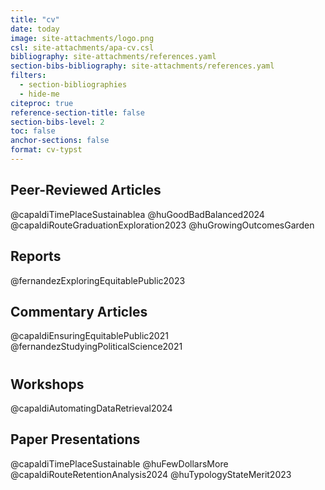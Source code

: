 ```yaml
---
title: "cv"
date: today
image: site-attachments/logo.png
csl: site-attachments/apa-cv.csl
bibliography: site-attachments/references.yaml
section-bibs-bibliography: site-attachments/references.yaml
filters:
  - section-bibliographies
  - hide-me
citeproc: true
reference-section-title: false
section-bibs-level: 2
toc: false
anchor-sections: false
format: cv-typst
---
```


```{=typst}

    #h(1fr) #text(30pt)[Matthew J. Capaldi] #h(1fr)
    
    #v(0.1in)
    
    #h(0.6fr) #fa-icon("globe") #link("https://capaldi.info")[Website] #h(0.2fr) #fa-icon("envelope") #link("mailto:matt.capaldi@outlook.com")[Email] #h(0.2fr) #fa-icon("phone") #link("tel:401-601-2069")[Phone] #h(0.2fr) #fa-icon("google-scholar") #link("https://scholar.google.com/citations?user=PHk--sIAAAAJ&hl=en")[Google Scholar] #h(0.2fr) #fa-icon("orcid") #link("https://orcid.org/0000-0002-5664-3414")[ORCiD] #h(0.2fr) #fa-icon("stack-overflow") #link("https://stackoverflow.com/users/21152968/ttalvlatt")[StackOverflow] #h(0.2fr) #fa-icon("github") #link("https://github.com/ttalVlatt")[GitHub] #h(0.6fr)
    
    
    #v(0.2in)
    
    #fa-icon("graduation-cap", size: 16pt) #h(0.1in) #text(18pt)[Education]
    #line(length: 75%)

    #let neat(body) = context {
      let size = measure(body)
      let width = size.width
      let space = 0.5in - width
      {text(body); h(space)}
    }

    #neat[*Ph.D.*]Higher Education Administration -- University of Florida #h(1fr) _Fall 2021 -- Summer 2025 (Expected)_ \
   // #h(0.5in) University of Florida, FL
    #block(inset: (left: 1in, right: 0in))[
      // University of Florida, FL \
      Minor -- Urban and Regional Planning \
      #par(hanging-indent: 0in)[
      Dissertation -- _The Route to Retention: A Quasi-Experimental Analysis of the Link Between Transit Stop Proximity and First Year Retention Rates at US Commuter Colleges_ \
       ]
    ]

    #neat[*M.Ed.*]Research and Evaluation Methodology -- University of Florida #h(1fr) _Fall 2022 -- Fall 2024_ \

    #neat[*M.Ed.*]Student Personnel in Higher Education -- University of Florida #h(1fr) _Fall 2018 -- Spring 2020_ \

    #neat[*B.A.*]International Relations with Political Science -- University of Birmingham #h(1fr) _Fall 2014 -- Summer 2018_ \
    #h(1in) Year Abroad -- Providence College, RI
   
   #v(0.2in)
    #fa-icon("award", size: 16pt)
    #h(0.1in)
    #text(18pt)[Certifications]
    #line(length: 75%)
    
    #link("https://coursera.org/share/2de0c595e00aae6a5766518c45c2aeae")[Intermediate PostgreSQL] -- University of Michigan #h(1fr) _February 2025_ \
    #link("https://coursera.org/share/d86b98e2e0d00034c020447e34bd4447")[Database Design and Basic SQL in PostgreSQL] -- University of Michigan #h(1fr) _December 2024_

   
#v(0.2in)
  
#fa-icon("briefcase", size: 16pt)
    #h(0.1in)
    #text(18pt)[Experience]
    #line(length: 75%)
    
    *Graduate Assistant & Fellow* -- University of Florida #h(1fr) _August 2021 -- Present_ \
    
    #block(inset: (left: 0.5in, right: 0in))[
    
    - Taught in the  #link("https://capaldi.info/7916/")["R Class"] for 3 years including the majority of instruction in Spring 2024
    - Used OpenTripPlanner to calculate travel time penalties for using public transit to access college
    - Merged Census, IPEDS, and BLS data to create visualizations for a #link("https://partnershipfcc.org/publications/adequacy/")[report targeted at policy makers]
    - Created a new dataset of US merit-based aid programs which led to a #link("https://doi.org/10.1177/00915521241238753")[new typology being proposed]
    
]

    *Residence Hall Coordinator* -- University of Missouri #h(1fr) _July 2020 -- May 2021_ \
    
    #block(inset: (left: 0.5in, right: 0.5in))[
    
    - Supervised 16 student staff and 404 residents, provided crisis response for 3,242 residents
    
    ]

    *Graduate Community Coordinator* -- University of Florida #h(1fr) _July 2019 -- May 2020_ \
    
    #block(inset: (left: 0.5in, right: 0.5in))[
    
    - Supervised 5 student staff and 222 residents, provided crisis response for 3,655 residents

    ]

    *Summer Sessions Graduate Intern* -- Georgetown University #h(1fr) _May 2019 -- July 2019_ \

    *Graduate Assistant* -- University of Florida #h(1fr) _August 2018 -- May 2019_ \

    *Advising Intern* -- US-UK Fulbright Commission #h(1fr) _January 2018 -- June 2018_ \

    *Student Ambassador* --  University of Birmingham #h(1fr) _January 2015 -- June 2018_ \
    

#v(0.2in)
    #fa-icon("feather-pointed", size: 16pt)
    #h(0.1in)
    #text(18pt)[Published Work]
    #line(length: 75%)

    #show regex("Capaldi, M. J.|Capaldi, M."): strong
    #show regex("Capaldi, M. J.|Capaldi, M."): emph

    #[#set par(leading: 0.5em, hanging-indent: 0.6in)
```
## Peer-Reviewed Articles

::: hide-me
<!-- @capaldiRouteRetentionPropensity -->

@capaldiTimePlaceSustainablea @huGoodBadBalanced2024 @capaldiRouteGraduationExploration2023 @huGrowingOutcomesGarden
:::

## Reports

::: hide-me
@fernandezExploringEquitablePublic2023
:::

## Commentary Articles

::: hide-me
@capaldiEnsuringEquitablePublic2021 @fernandezStudyingPoliticalScience2021
:::

# 

```{=typst}
#v(0in)
#fa-icon("users", size: 16pt)
#h(0.1in)
#text(18pt)[Conference Presentations]
#line(length: 75%)
```
## Workshops

::: hide-me
@capaldiAutomatingDataRetrieval2024
:::

## Paper Presentations

::: hide-me
@capaldiTimePlaceSustainable @huFewDollarsMore @capaldiRouteRetentionAnalysis2024 @huTypologyStateMerit2023
:::

# 

```{=typst}

]

    #fa-icon("magnifying-glass-chart", size: 16pt)
    #h(0.1in)
    #text(18pt)[Technical Portfolio]
    #line(length: 75%)
    
    #link("https://ttalvlatt.shinyapps.io/rtg-dashboard/")[Shiny Interactive Dashboard] -- Visualization of transit stop access and association with Pell completion rates
    
    #link("https://capaldi.info/IPEDtaS")[IPEDtaS] -- Code to 'Automagically' Download and Label IPEDS data in Stata and R

    
//    #link("https://capaldi.info/7916")[R Instructional Materials] -- Instructional materials from "the R Class"



    #v(0.2in)
    #fa-icon("lightbulb", size: 16pt)
    #h(0.1in)
    #text(18pt)[Technical Skills]
    #line(length: 75%)

//    #block(stroke: rgb(255,165,0), fill: rgb(255,165,0,10%),
//           inset: (left: 0.2in, top: 0.2in), radius: 3pt)[
//
//    #grid(columns: (1fr, 1fr),
//          inset: (bottom: 0.2in, right: 0.2in),
//
//    [*Regression-Based Analysis*
//    - Linear Regression
//    - Logistic Regression
//    - Fixed Effects Regression
//    - Cox Proportional Hazards
//    - Bayesian Regression],
//    
//    [*Spatial Statistics*
//    - Spatial Projections & Mapping
//    - Distance Calculation
//    - Clusters & Hot-Spots
//    - Interpolation
//    - Geographically Weighted Regression],
//    
//    [*Psychometrics & Latent Variables*
//    - Classical Test Theory
//    - Factor Analysis
//    - Item Response Theory
//    - Basic Computational Psychometrics
//    - Structural Equation Modeling],
//
//    [*Quasi-Experimental Designs*
//    - Propensity Scores
//    - Instrumental Variables
//    - Difference in Differences
//    - Regression Discontinuity
//    - Entropy Balancing],
//    
//    [*Machine Learning Models*
//    - Random Forests
//    - Neural Networks],
//    
//    [*Natural Language Processing*
//    - Structural Topic Modeling
//    - Text Classification & Clustering]
//    
//    )
//    ]


#block(stroke: rgb(255,165,0), fill: rgb(255,165,0,10%),
           inset: (left: 0.1in, top: 0.1in), radius: 3pt)[

    #grid(columns: (1fr, 0.9fr, 1.1fr),
          inset: (bottom: 0.1in, right: 0.1in),

    [Regression-Based Analysis],
    
    [Spatial Statistics],
    
    [Psychometrics & Latent Variables],

    [Quasi-Experimental Design],
    
    [Machine Learning Models],
    
    [Natural Language Processing]
    
    )
    ]

    #block(stroke: rgb(166,166,166),  fill: rgb(166,166,166,10%), 
    inset: 0.05in, radius: 3pt)[

    #grid(
      columns: (4%, 10%, 4%, 11%, 4%, 13%, 4%, 8%, 4%, 11%, 4%, 23%),
      inset: 0.1in,
      
      align: left,
      [#fa-icon("r-project")], [R],
      [#image("site-attachments/shiny-icon.png", width: 0.2in)], [Shiny],
      [#fa-icon("python")], [Python],
      [#fa-icon("github")], [Git],
      [#fa-icon("database")], [SQL],
      [#fa-icon("windows")], [Microsoft Office],
      [#image("site-attachments/stata-icon.png", width: 0.15in)], [Stata],
      [#image("site-attachments/spss-icon.png", width: 0.2in)], [SPSS],
      [#image("site-attachments/qualtrics-icon.png", width: 0.15in)], [Qualtrics],
      [#image("site-attachments/arcgis-icon.png", width: 0.15in)], [GIS],
      [#image("site-attachments/typst-icon.png", width: 0.15in)], [Typst],
      [#fa-icon("markdown")], [Quarto & Rmd]
    )
    ]
```